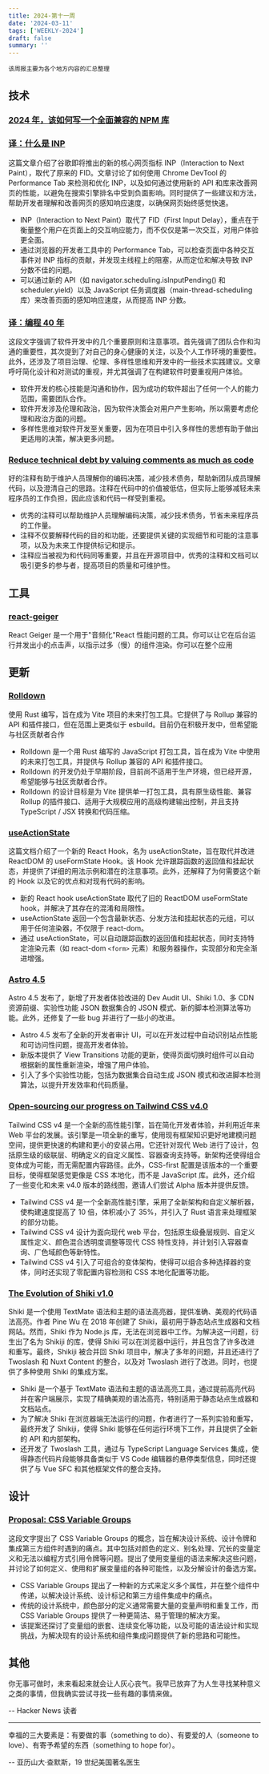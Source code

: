 ```yaml
---
title: 2024-第十一周
date: '2024-03-11'
tags: ['WEEKLY-2024']
draft: false
summary: ''
---
```


`该周报主要为各个地方内容的汇总整理`

<TOCInlineWithSticky toc={props.toc} />

## 技术

### [2024 年，该如何写一个全面兼容的 NPM 库](https://innei.in/posts/tech/write-a-universally-compatible-js-library-with-fully-types)

### [译：什么是 INP](https://sorrycc.com/what-is-inp/)

这篇文章介绍了谷歌即将推出的新的核心网页指标 INP（Interaction to Next Paint），取代了原来的 FID。文章讨论了如何使用 Chrome DevTool 的 Performance Tab 来检测和优化 INP，以及如何通过使用新的 API 和库来改善网页的性能，以避免在搜索引擎排名中受到负面影响。同时提供了一些建议和方法，帮助开发者理解和改善网页的感知响应速度，以确保网页始终感觉快速。

- INP（Interaction to Next Paint）取代了 FID（First Input Delay），重点在于衡量整个用户在页面上的交互响应能力，而不仅仅是第一次交互，对用户体验更全面。
- 通过浏览器的开发者工具中的 Performance Tab，可以检查页面中各种交互事件对 INP 指标的贡献，并发现主线程上的阻塞，从而定位和解决导致 INP 分数不佳的问题。
- 可以通过新的 API（如 navigator.scheduling.isInputPending() 和 scheduler.yield）以及 JavaScript 任务调度器（main-thread-scheduling 库）来改善页面的感知响应速度，从而提高 INP 分数。

### [译：编程 40 年](https://sorrycc.com/40-2/)

这段文字强调了软件开发中的几个重要原则和注意事项。首先强调了团队合作和沟通的重要性，其次提到了对自己的身心健康的关注，以及个人工作环境的重要性。此外，还涉及了项目治理、伦理、多样性思维和开发中的一些技术实践建议。文章呼吁简化设计和对测试的重视，并尤其强调了在构建软件时要重视用户体验。

- 软件开发的核心技能是沟通和协作，因为成功的软件超出了任何一个人的能力范围，需要团队合作。
- 软件开发涉及伦理和政治，因为软件决策会对用户产生影响，所以需要考虑伦理和政治方面的问题。
- 多样性思维对软件开发至关重要，因为在项目中引入多样性的思想有助于做出更适用的决策，解决更多问题。

### [Reduce technical debt by valuing comments as much as code](https://blogs.oracle.com/javamagazine/post/java-comments-reduce-technical-debt)

好的注释有助于维护人员理解你的编码决策，减少技术债务，帮助新团队成员理解代码，以及澄清自己的思路。注释在代码中的价值被低估，但实际上能够减轻未来程序员的工作负担，因此应该和代码一样受到重视。

- 优秀的注释可以帮助维护人员理解编码决策，减少技术债务，节省未来程序员的工作量。
- 注释不仅要解释代码的目的和功能，还要提供关键的实现细节和可能的注意事项，以及为未来工作提供标记和提示。
- 注释应当被视为和代码同等重要，并且在开源项目中，优秀的注释和文档可以吸引更多的参与者，提高项目的质量和可维护性。

## 工具

### [react-geiger](https://github.com/kristiandupont/react-geiger)

React Geiger 是一个用于"音频化"React 性能问题的工具。你可以让它在后台运行并发出小的点击声，以指示过多（慢）的组件渲染。你可以在整个应用

## 更新

### [Rolldown​](https://rolldown.rs/about)

使用 Rust 编写，旨在成为 Vite 项目的未来打包工具。它提供了与 Rollup 兼容的 API 和插件接口，但在范围上更类似于 esbuild。目前仍在积极开发中，但希望能与社区贡献者合作

- Rolldown 是一个用 Rust 编写的 JavaScript 打包工具，旨在成为 Vite 中使用的未来打包工具，并提供与 Rollup 兼容的 API 和插件接口。
- Rolldown 的开发仍处于早期阶段，目前尚不适用于生产环境，但已经开源，希望能够与社区贡献者合作。
- Rolldown 的设计目标是为 Vite 提供单一打包工具，具有原生级性能、兼容 Rollup 的插件接口、适用于大规模应用的高级构建输出控制，并且支持 TypeScript / JSX 转换和代码压缩。

### [useActionState](https://github.com/facebook/react/pull/28491)

这篇文档介绍了一个新的 React Hook，名为 useActionState，旨在取代并改进 ReactDOM 的 useFormState Hook。该 Hook 允许跟踪函数的返回值和挂起状态，并提供了详细的用法示例和潜在的注意事项。此外，还解释了为何需要这个新的 Hook 以及它的优点和对现有代码的影响。

- 新的 React hook useActionState 取代了旧的 ReactDOM useFormState hook，并解决了其存在的混淆和局限性。
- useActionState 返回一个包含最新状态、分发方法和挂起状态的元组，可以用于任何渲染器，不仅限于 react-dom。
- 通过 useActionState，可以自动跟踪函数的返回值和挂起状态，同时支持特定渲染元素（如 react-dom `<form>` 元素）和服务器操作，实现部分和完全渐进增强。

### [Astro 4.5](https://astro.build/blog/astro-450/)

Astro 4.5 发布了，新增了开发者体验改进的 Dev Audit UI、Shiki 1.0、多 CDN 资源前缀、实验性功能 JSON 数据集合的 JSON 模式、新的脚本检测算法等功能。此外，还修复了一些 bug 并进行了一些小的改进。

- Astro 4.5 发布了全新的开发者审计 UI，可以在开发过程中自动识别站点性能和可访问性问题，提高开发者体验。
- 新版本提供了 View Transitions 功能的更新，使得页面切换时组件可以自动根据新的属性重新渲染，增强了用户体验。
- 引入了多个实验性功能，包括为数据集合自动生成 JSON 模式和改进脚本检测算法，以提升开发效率和代码质量。

### [Open-sourcing our progress on Tailwind CSS v4.0](https://tailwindcss.com/blog/tailwindcss-v4-alpha)

Tailwind CSS v4 是一个全新的高性能引擎，旨在简化开发者体验，并利用近年来 Web 平台的发展。该引擎是一项全新的重写，使用现有框架知识更好地建模问题空间，提供更快速的构建和更小的安装占用。它还针对现代 Web 进行了设计，包括原生级的级联层、明确定义的自定义属性、容器查询支持等。新架构还使得组合变体成为可能，而无需配置内容路径。此外，CSS-first 配置是该版本的一个重要目标，使得框架感觉更像是 CSS 本地化，而不是 JavaScript 库。此外，还介绍了一些变化和未来 v4.0 版本的路线图，邀请人们尝试 Alpha 版本并提供反馈。

- Tailwind CSS v4 是一个全新高性能引擎，采用了全新架构和自定义解析器，使构建速度提高了 10 倍，体积减小了 35%，并引入了 Rust 语言来处理框架的部分功能。
- Tailwind CSS v4 设计为面向现代 web 平台，包括原生级叠层规则、自定义属性定义、颜色混合透明度调整等现代 CSS 特性支持，并计划引入容器查询、广色域颜色等新特性。
- Tailwind CSS v4 引入了可组合的变体架构，使得可以组合多种选择器的变体，同时还实现了零配置内容检测和 CSS 本地化配置等功能。

### [The Evolution of Shiki v1.0](https://nuxt.com/blog/shiki-v1)

Shiki 是一个使用 TextMate 语法和主题的语法高亮器，提供准确、美观的代码语法高亮。作者 Pine Wu 在 2018 年创建了 Shiki，最初用于静态站点生成器和文档网站。然而，Shiki 作为 Node.js 库，无法在浏览器中工作。为解决这一问题，衍生出了名为 Shikiji 的库，使得 Shiki 可以在浏览器中运行，并且包含了许多改进和重写。最终，Shikiji 被合并回 Shiki 项目中，解决了多年的问题，并且还进行了 Twoslash 和 Nuxt Content 的整合，以及对 Twoslash 进行了改进。同时，也提供了多种使用 Shiki 的集成方案。

- Shiki 是一个基于 TextMate 语法和主题的语法高亮工具，通过提前高亮代码并在客户端展示，实现了精确美观的语法高亮，特别适用于静态站点生成器和文档站点。
- 为了解决 Shiki 在浏览器端无法运行的问题，作者进行了一系列实验和重写，最终开发了 Shikiji，使得 Shiki 能够在任何运行环境下工作，并且提供了全新的 API 和内部架构。
- 还开发了 Twoslash 工具，通过与 TypeScript Language Services 集成，使得静态代码片段能够具备类似于 VS Code 编辑器的悬停类型信息，同时还提供了与 Vue SFC 和其他框架文件的整合支持。

## 设计

### [Proposal: CSS Variable Groups](https://lea.verou.me/docs/var-groups/)

这段文字提出了 CSS Variable Groups 的概念，旨在解决设计系统、设计令牌和集成第三方组件时遇到的痛点。其中包括对颜色的定义、别名处理、冗长的变量定义和无法以编程方式引用令牌等问题。提出了使用变量组的语法来解决这些问题，并讨论了如何定义、使用和扩展变量组的各种可能性，以及分解设计的备选方案。

- CSS Variable Groups 提出了一种新的方式来定义多个属性，并在整个组件中传递，以解决设计系统、设计标记和第三方组件集成中的痛点。
- 传统的设计系统中，颜色部分的定义通常需要大量的变量声明和重复工作，而 CSS Variable Groups 提供了一种更简洁、易于管理的解决方案。
- 该提案还探讨了变量组的嵌套、连续变化等功能，以及可能的语法设计和实现挑战，为解决现有的设计系统和组件集成问题提供了新的思路和可能性。

## 其他

你无事可做时，未来看起来就会让人灰心丧气。我早已放弃了为人生寻找某种意义之类的事情，但我确实尝试寻找一些有趣的事情来做。

-- Hacker News 读者

---

幸福的三大要素是：有要做的事（something to do）、有要爱的人（someone to love）、有寄予希望的东西（something to hope for）。

-- 亚历山大·查默斯，19 世纪美国著名医生
